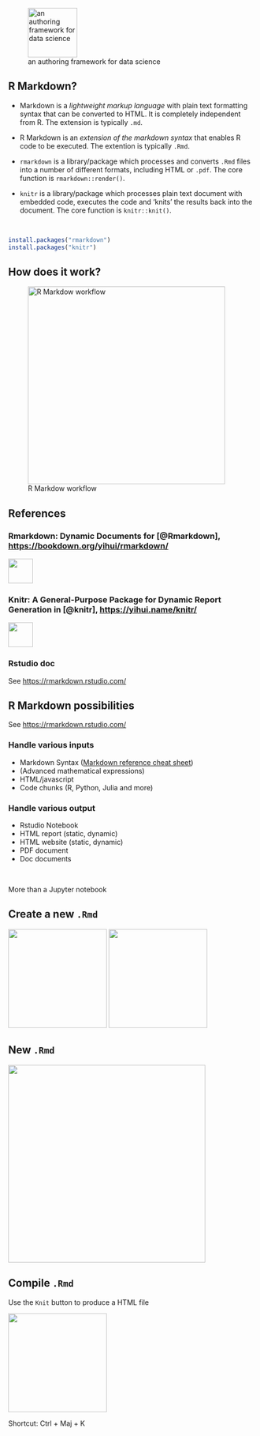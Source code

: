 
![an authoring framework for data science](../Rmd_files/rmarkdown/figs/hex-rmarkdown.png){width="100px"}

## R Markdown?

* Markdown is a _lightweight markup language_ with plain text formatting syntax that can be converted to HTML. It is completely independent from R. The extension is typically `.md`.

* R Markdown is an _extension of the markdown syntax_ that enables R code to be executed. The extention is typically `.Rmd`.

* `rmarkdown` is a library/package which processes and converts `.Rmd` files into a number of different formats, including HTML or `.pdf`. The core function is `rmarkdown::render()`.

* `knitr` is a library/package which processes plain text document with embedded code, executes the code and 'knits' the results back into the document.  The core function is `knitr::knit()`.

&nbsp;

```r
install.packages("rmarkdown")
install.packages("knitr")
```

## How does it work?

![R Markdow workflow](../Rmd_files/rmarkdown/figs/workflow.png){width="400px"}

## References

### Rmarkdown: Dynamic Documents for \C{R} [@Rmarkdown], [https://bookdown.org/yihui/rmarkdown/](https://bookdown.org/yihui/rmarkdown/)

![](../resources/common_figs/cover_rmarkdown.png){width="50px"}\

### Knitr: A General-Purpose Package for Dynamic Report Generation in \C{R} [@knitr], [https://yihui.name/knitr/](https://yihui.name/knitr/)

![](../resources/common_figs/cover_knitr.jpg){width="50px"}\

### Rstudio doc

See [https://rmarkdown.rstudio.com/](https://rmarkdown.rstudio.com/)

## R Markdown possibilities

See [https://rmarkdown.rstudio.com/](https://rmarkdown.rstudio.com/)

### Handle various inputs

* Markdown Syntax ([Markdown reference cheat sheet](https://commonmark.org/help/))
* \LaTeX (Advanced mathematical expressions)
* HTML/javascript
* Code chunks (R, Python, Julia and more)

### Handle various output

* Rstudio Notebook
* HTML report (static, dynamic)
* HTML website (static, dynamic)
* PDF document
* Doc documents

&nbsp;

\rsa More than a Jupyter notebook

## Create a new `.Rmd`

![](../Rmd_files/rmarkdown/figs/CreateRmd1.png){width="200px"}
![](../Rmd_files/rmarkdown/figs/CreateRmd2.png){width="200px"}

## New `.Rmd`

![](../Rmd_files/rmarkdown/figs/CreateRmd3.png){width="400px"}

## Compile `.Rmd`

Use the `Knit` button to produce a HTML file

![](../Rmd_files/rmarkdown/figs/CreateRmd4.png){width="200px"}

Shortcut: Ctrl + Maj + K

